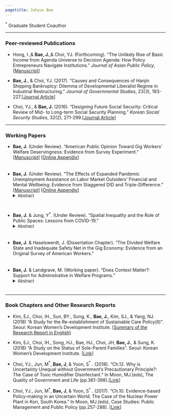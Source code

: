```yaml
---
pagetitle: Juhyun Bae
---
```


<link rel="stylesheet" href="styles.css" type="text/css">

$^*$ Graduate Student Coauthor

------

### Peer-reviewed Publications

* Hong, I.,& __Bae, J.__,& Choi, YJ. (Forthcoming). “The Unlikely Rise of Basic Income from Agenda Universe to Decision Agenda: How Policy Entrepreneurs Navigate Institutions.” _Journal of Asian Public Policy_, [<a href = "files/BImanuscript.pdf" target="_blank">Manuscript</a>]

* __Bae, J.__, & Choi, YJ. (2017). "Causes and Consequences of Hanjin Shipping Bankruptcy: Dilemma of Developmental Liberalist Regime in Industrial Restructuring." _Journal of Governmental Studies_, 23(3), 193-227.[<a href = "https://kiss.kstudy.com/Detail/Ar?key=3568681" target="_blank">Journal Article</a>]

* Choi, YJ., & __Bae, J.__ (2016). "Designing Future Social Security: Critical Review of Mid- to Long-term Social Security Planning." _Korean Social Security Studies_, 32(2), 271-299.[<a href = "https://kiss.kstudy.com/Detail/Ar?key=3460208" target="_blank">Journal Article</a>]
  
------

### Working Papers

* __Bae, J.__ (Under Review). “American Public Opinion Toward Gig Workers’ Welfare Deservingness: Evidence from Survey Experiment.” [<a href = "files/Manuscript_Bae.pdf" target="_blank">Manuscript</a>]  [<a href = "files/Deserving_Online Appendices.pdf" target="_blank">Online Appendix</a>]

<div style="line-height:50%;"><br></div>

* __Bae, J.__ (Under Review). “The Effects of Expanded Pandemic Unemployment Assistance on Labor Market Outsiders’ Financial and Mental Wellbeing: Evidence from Staggered DID and Triple-Difference.”  [<a href = "files/UI_manuscript.pdf" target="_blank">Manuscript</a>]  [<a href = "files/Online Appendix_UI.pdf" target="_blank">Online Appendix</a>]
<details> <summary><font size=2>Abstract</font size></summary>> <div style="line-height:100%;"><font size=2> During COVID-19, for the first time in the US's history of the Unemployment Insurance (UI) system, UI benefit was expanded even to non-standard workers who ordinally would not be eligible for benefits through the general UI system. Given the non-standard workers’ high level of insecurity and exclusion from the social security system as labor market outsiders, it is meaningful to investigate the effects of the generosity of UI benefits on their economic and emotional security. To estimate it, I analyze staggered difference-in-differences and triple-difference (DDD) models using the Housing Pulse Survey (HPS) data. I found that the early termination of the pandemic UI programs increases the financial and mental difficulties, especially the labor market outsiders undergo more difficulties than the labor market insiders. The DDD results present that withdrawing the UI benefits increases the financial difficulty of paying expenses for labor market outsiders. This paper sheds light on the original findings that the expanded eligibility helps alleviate economic setbacks and mental difficulty, especially, for labor market outsiders who have been excluded from the existing social insurance system. The finding implies that the existing policy blind spot to labor market outsiders could accelerate the precarity of labor market outsiders particularly under the unexpected crisis and labor market disruptions, and policy actions to protect them should be considered. </font size></div>
</details>

<div style="line-height:50%;"><br></div>

<div style="line-height:50%;"><br></div>

* __Bae, J.__ & Jung, Y$^*$. (Under Review). “Spatial Inequality and the Role of Public Spaces: Lessons from COVID-19.”
<details><summary><font size=2>Abstract</font size></summary>> <div style="line-height:100%;"><font size=2> This study examines whether public spaces play a role in mitigating existing inequality, mainly how different types of public spaces reduce inequality particularly during the COVID-19. It is motivated by concerns that those with poor living conditions may suffer more due to limited access to public spaces during the pandemic, highlighting the potential of public spaces that extend the private spaces of the impoverished. Given that depression stems from spatial and socioeconomic backgrounds, this study uses depression as a proxy for inequality. Using survey and administrative data in South Korea, the findings indicate that accessibility to complete-public spaces such as parks and even cafés as semi-public spaces for a social mix reduce depression levels, whereas the accessibility to shopping centers as consumerism-based semi-public spaces increase depression. Given the increasing concern for future crises such as climate change, these findings suggest strategies of public spaces to mitigate spatial inequalities should be reconsidered.</font size></div></details>

<div style="line-height:50%;"><br></div>

* __Bae, J.__ & Haselswerdt, J. (Dissertation Chapter). “The Divided Welfare State and Inadequate Safety Net in the Gig Economy: Evidence from an Original Survey of American Workers.”

<div style="line-height:50%;"><br></div>

* __Bae, J.__ & Landgrave, M. (Working paper). “Does Context Matter?: Support for Administrative in Welfare Programs.”
<details> <summary><font size=2>Abstract</font size></summary>> <div style="line-height:100%;"><font size=2> Due to the onerous experience, high levels of administrative burden reduce the rate of program take-up (Herd and Moynihan, 2019). Despite their costs, both in terms of implementation and reduced program uptake, administrative burdens serve to provide program legitimacy. Existing studies find that high levels of administrative burden increase a program’s favorability, especially among Republicans (Nicholson-Crotty et al., 2022; Keiser and Miller, 2020). However, the underlying mechanism for why administrative burdens increase program favorability remains unclear. We seek to advance the literature by studying under what contexts people support higher administrative burdens and increase program favorability. We hypothesize that support for administrative burdens is context dependent and differs on how an individual construes the world using their heuristics. To our knowledge, we are among the first to study the comparative effect of different contexts on support for administrative burden. Our study not only have practical implementations for public policy implementation, but also contributes to the academic literature by helping us better understand the underlying mechanism between administrative burden and program favorability. </font size></div></details>

<div style="line-height:50%;"><br></div>

------

### Book Chapters and Other Research Reports

* Kim, EJ., Choi, IH., Sun, BY., Sung, K., __Bae, J.__, Kim, SJ., & Yang, NJ. (2018) “A Study for the Re-establishment of Sustainable Care Policy(Ⅱ)”. Seoul: Korean Women’s Development Institute. [<a href = "files/Sustainable Care Policy.pdf" target="_blank">Summary of the Research Report in English</a>]

* Kim, EJ., Choi, IH., Song, HJ., Bae, HJ., Choi, JH, __Bae, J.__, & Sung, K. (2018) “A Study on the Status of Sole-Parent Families”. Seoul: Korean Women’s Development Institute. [<a href = "https://www.kwdi.re.kr/publications/reportView.do?p=29&idx=124179" target="_blank">Link</a>]

* Choi, YJ., Jun, M$^*$, __Bae, J__, & Yoon, S$^*$ . (2018). “Ch.12. Why is Uncertainty Unequal without Government’s Precautionary Principle?: The Case of Toxic Humidifier Disinfectant.” In Moon, MJ.(eds), The Quality of Government and Life (pp.361-398).[<a href = "https://www.google.com/books/edition/%EC%A0%95%EB%B6%80_%EC%9D%98_%EC%A7%88_%EA%B3%BC_%EC%82%B6_%EC%9D%98_%EC%A7%88/r9kwwAEACAAJ?hl=en&kptab=overview" target="_blank">Link</a>]

* Choi, YJ., Jun, M$^*$, __Bae, J__, & Yoon, S$^*$ . (2017). “Ch.10. Evidence-based Policy-making in an Uncertain World: The Case of the Nuclear Power Plant in Kori, South Korea.” In Moon, MJ.(eds), Case Studies: Public Management and Public Policy (pp.257-288). [<a href = "http://dymbook.co.kr/139/?idx=842" target="_blank">Link</a>]


